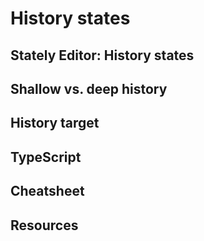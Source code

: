 # History states

## Stately Editor: History states

## Shallow vs. deep history

## History target

## TypeScript

## Cheatsheet

## Resources
